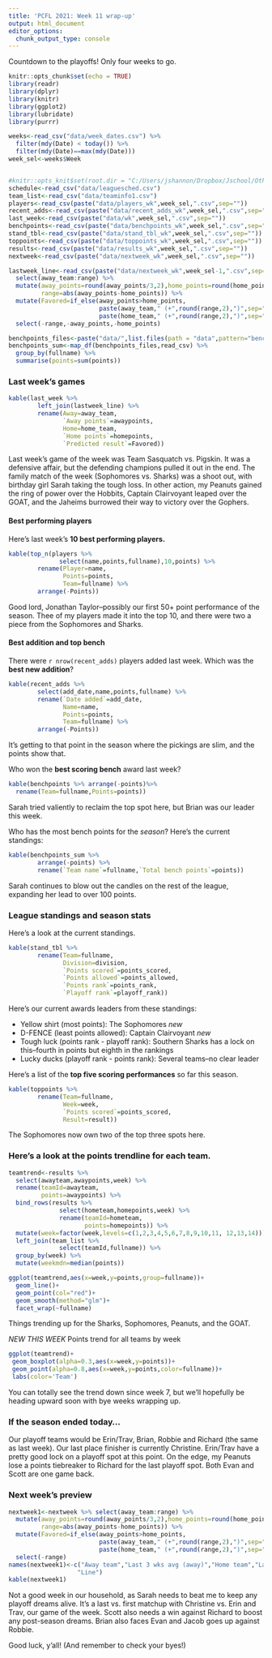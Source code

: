 ```yaml
---
title: 'PCFL 2021: Week 11 wrap-up'
output: html_document
editor_options: 
  chunk_output_type: console
---
```


Countdown to the playoffs! Only four weeks to go.

```r
knitr::opts_chunk$set(echo = TRUE)
library(readr)
library(dplyr)
library(knitr)
library(ggplot2)
library(lubridate)
library(purrr)

weeks<-read_csv("data/week_dates.csv") %>%
  filter(mdy(Date) < today()) %>%
  filter(mdy(Date)==max(mdy(Date)))
week_sel<-weeks$Week


#knitr::opts_knit$set(root.dir = "C:/Users/jshannon/Dropbox/Jschool/Other/pcfl2020")
schedule<-read_csv("data/leaguesched.csv")
team_list<-read_csv("data/teaminfo1.csv")
players<-read_csv(paste("data/players_wk",week_sel,".csv",sep=""))
recent_adds<-read_csv(paste("data/recent_adds_wk",week_sel,".csv",sep=""))
last_week<-read_csv(paste("data/wk",week_sel,".csv",sep=""))
benchpoints<-read_csv(paste("data/benchpoints_wk",week_sel,".csv",sep=""))
stand_tbl<-read_csv(paste("data/stand_tbl_wk",week_sel,".csv",sep=""))
toppoints<-read_csv(paste("data/toppoints_wk",week_sel,".csv",sep=""))
results<-read_csv(paste("data/results_wk",week_sel,".csv",sep=""))
nextweek<-read_csv(paste("data/nextweek_wk",week_sel,".csv",sep=""))

lastweek_line<-read_csv(paste("data/nextweek_wk",week_sel-1,".csv",sep="")) %>%
  select(away_team:range) %>%
  mutate(away_points=round(away_points/3,2),home_points=round(home_points/3,2),
         range=abs(away_points-home_points)) %>%
  mutate(Favored=if_else(away_points>home_points,
                         paste(away_team," (+",round(range,2),")",sep=""),
                         paste(home_team," (+",round(range,2),")",sep=""))) %>%
  select(-range,-away_points,-home_points)

benchpoints_files<-paste("data/",list.files(path = "data",pattern="benchpoints"),sep="")
benchpoints_sum<-map_df(benchpoints_files,read_csv) %>%
  group_by(fullname) %>%
  summarise(points=sum(points))
```

### Last week's games

```r
kable(last_week %>%
        left_join(lastweek_line) %>%
        rename(Away=away_team,
               `Away points`=awaypoints,
               Home=home_team,
               `Home points`=homepoints,
               `Predicted result`=Favored))
```

Last week's game of the week was Team Sasquatch vs. Pigskin. It was a defensive affair, but the defending champions pulled it out in the end. The family match of the week (Sophomores vs. Sharks) was a shoot out, with birthday girl Sarah taking the tough loss. In other action, my Peanuts gained the ring of power over the Hobbits, Captain Clairvoyant leaped over the GOAT, and the Jaheims burrowed their way to victory over the Gophers.

#### Best performing players

Here's last week's **10 best performing players.** 

```r
kable(top_n(players %>% 
              select(name,points,fullname),10,points) %>%
        rename(Player=name,
               Points=points,
               Team=fullname) %>%
        arrange(-Points))
```

Good lord, Jonathan Taylor--possibly our first 50+ point performance of the season. Thee of my players made it into the top 10, and there were two a piece from the Sophomores and Sharks.

#### Best addition and top bench
There were `r nrow(recent_adds)` players added last week. Which was the **best new addition**?

```r
kable(recent_adds %>% 
        select(add_date,name,points,fullname) %>%
        rename(`Date added`=add_date,
               Name=name,
               Points=points,
               Team=fullname) %>%
        arrange(-Points))
```

It's getting to that point in the season where the pickings are slim, and the points show that. 

Who won the **best scoring bench** award last week?

```r
kable(benchpoints %>% arrange(-points)%>%
  rename(Team=fullname,Points=points)) 
```

Sarah tried valiently to reclaim the top spot here, but Brian was our leader this week.

Who has the most bench points for the _season_? Here's the current standings:

```r
kable(benchpoints_sum %>% 
        arrange(-points) %>%
        rename(`Team name`=fullname,`Total bench points`=points)) 

```

Sarah continues to blow out the candles on the rest of the league, expanding her lead to over 100 points.

### League standings and season stats
Here's a look at the current standings.

```r
kable(stand_tbl %>%
        rename(Team=fullname,
               Division=division,
               `Points scored`=points_scored,
               `Points allowed`=points_allowed,
               `Points rank`=points_rank,
               `Playoff rank`=playoff_rank))
```

Here's our current awards leaders from these standings:

* Yellow shirt (most points): The Sophomores *new*
* D-FENCE (least points allowed): Captain Clairvoyant *new*
* Tough luck (points rank - playoff rank): Southern Sharks has a lock on this--fourth in points but eighth in the rankings
* Lucky ducks (playoff rank - points rank): Several teams--no clear leader

Here's a list of the **top five scoring performances** so far this season.

```r
kable(toppoints %>%
        rename(Team=fullname,
               Week=week,
               `Points scored`=points_scored,
               Result=result))
```

The Sophomores now own two of the top three spots here.

### Here's a look at the **points trendline** for each team.

```r
teamtrend<-results %>%
  select(awayteam,awaypoints,week) %>%
  rename(teamId=awayteam,
         points=awaypoints) %>%
  bind_rows(results %>%
              select(hometeam,homepoints,week) %>%
              rename(teamId=hometeam,
                     points=homepoints)) %>%
  mutate(week=factor(week,levels=c(1,2,3,4,5,6,7,8,9,10,11, 12,13,14))) %>%
  left_join(team_list %>%
              select(teamId,fullname)) %>%
  group_by(week) %>%
  mutate(weekmdn=median(points))

ggplot(teamtrend,aes(x=week,y=points,group=fullname))+
  geom_line()+
  geom_point(col="red")+
  geom_smooth(method="glm")+
  facet_wrap(~fullname)
```

Things trending up for the Sharks, Sophomores, Peanuts, and the GOAT.

*_NEW THIS WEEK_* Points trend for all teams by week

```r
ggplot(teamtrend)+
 geom_boxplot(alpha=0.3,aes(x=week,y=points))+
 geom_point(alpha=0.8,aes(x=week,y=points,color=fullname))+
 labs(color='Team') 
```

You can totally see the trend down since week 7, but we'll hopefully be heading upward soon with bye weeks wrapping up.

### If the season ended today...

Our playoff teams would be Erin/Trav, Brian, Robbie and Richard (the same as last week). Our last place finisher is currently Christine. Erin/Trav have a pretty good lock on a playoff spot at this point. On the edge, my Peanuts lose a points tiebreaker to Richard for the last playoff spot. Both Evan and Scott are one game back.

### Next week's preview

```r
nextweek1<-nextweek %>% select(away_team:range) %>%
  mutate(away_points=round(away_points/3,2),home_points=round(home_points/3,2),
         range=abs(away_points-home_points)) %>%
  mutate(Favored=if_else(away_points>home_points,
                         paste(away_team," (+",round(range,2),")",sep=""),
                         paste(home_team," (+",round(range,2),")",sep=""))) %>%
  select(-range)
names(nextweek1)<-c("Away team","Last 3 wks avg (away)","Home team","Last 3 wks avg (home)",
                   "Line")
kable(nextweek1)
```

Not a good week in our household, as Sarah needs to beat me to keep any playoff dreams alive. It's a last vs. first matchup with Christine vs. Erin and Trav, our game of the week. Scott also needs a win against Richard to boost any post-season dreams. Brian also faces Evan and Jacob goes up against Robbie.

Good luck, y'all! (And remember to check your byes!)
